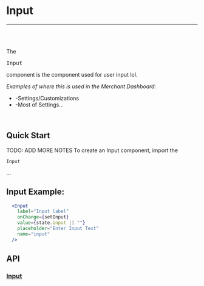 


<Meta title="Docs|Components/Input" />

# Input

---
<br />
<Story id="examples-components-input--basic" />
<br />


The <pre>Input</pre> component is the component used for user input lol.

<em>Examples of where this is used in the Merchant Dashboard:</em>

* -Settings/Customizations
* -Most of Settings...

<br />

## Quick Start
TODO: ADD MORE NOTES
To create an Input component, import the <pre>`Input`</pre> ...


## Input Example:

```jsx
  <Input
    label="Input label"
    onChange={setInput}
    value={state.input || ""}
    placeholder="Enter Input Text"
    name="input"
  />
```

## API
### [Input](https://github.com/tapcartinc/tapcart-dashboard-components/blob/master/lib/components/Input.js)
<Props of={Input} />




